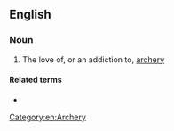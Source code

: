 ==English==

===Noun===
{{en-noun|-}}

# The love of, or an addiction to, [[archery]]

====Related terms====
* {{l|en|toxophilite}}

[[Category:en:Archery]]